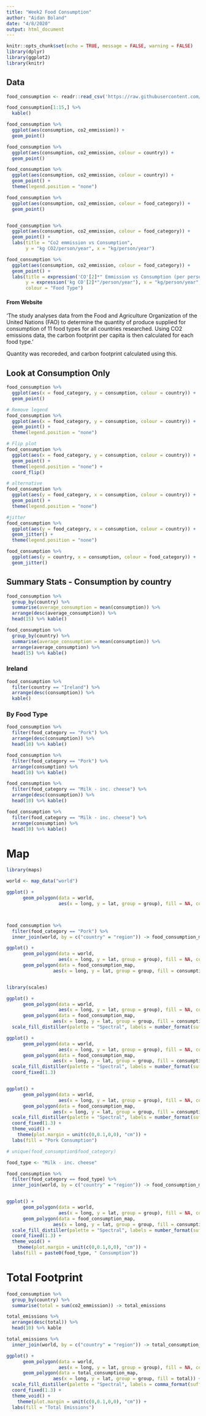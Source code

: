 ```yaml
---
title: "Week2 Food Consumption"
author: "Aidan Boland"
date: "4/8/2020"
output: html_document
---
```


```r
knitr::opts_chunk$set(echo = TRUE, message = FALSE, warning = FALSE)
library(dplyr)
library(ggplot2)
library(knitr)
```

## Data

```r
food_consumption <- readr::read_csv('https://raw.githubusercontent.com/rfordatascience/tidytuesday/master/data/2020/2020-02-18/food_consumption.csv')
```


```r
food_consumption[1:15,] %>%
  kable()
```



```r
food_consumption %>%
  ggplot(aes(consumption, co2_emmission)) +
  geom_point()

food_consumption %>%
  ggplot(aes(consumption, co2_emmission, colour = country)) +
  geom_point()

food_consumption %>%
  ggplot(aes(consumption, co2_emmission, colour = country)) +
  geom_point() +
  theme(legend.position = "none")
```


```r
food_consumption %>%
  ggplot(aes(consumption, co2_emmission, colour = food_category)) +
  geom_point()


food_consumption %>%
  ggplot(aes(consumption, co2_emmission, colour = food_category)) +
  geom_point() +
  labs(title = "Co2 emmission vs Consumption",
       y = "kg CO2/person/year", x = "kg/person/year")

food_consumption %>%
  ggplot(aes(consumption, co2_emmission, colour = food_category)) +
  geom_point() +
  labs(title = expression('CO'[2]*" Emmission vs Consumption (per person per year)"),
       y = expression('kg CO'[2]*"/person/year"), x = "kg/person/year",
       colour = "Food Type")
```

#### From Website

'The study analyses data from the Food and Agriculture Organization of the United Nations (FAO) to determine the quantity of produce supplied for consumption of 11 food types for all countries researched. Using CO2 emissions data, the carbon footprint per capita is then calculated for each food type.'

Quantity was recoreded, and carbon footprint calculated using this.


## Look at Consumption Only

```r
food_consumption %>%
  ggplot(aes(x = food_category, y = consumption, colour = country)) +
  geom_point() 

# Remove legend
food_consumption %>%
  ggplot(aes(x = food_category, y = consumption, colour = country)) +
  geom_point() +
  theme(legend.position = "none")

# Flip plot
food_consumption %>%
  ggplot(aes(x = food_category, y = consumption, colour = country)) +
  geom_point() +
  theme(legend.position = "none") +
  coord_flip()

# alternative
food_consumption %>%
  ggplot(aes(y = food_category, x = consumption, colour = country)) +
  geom_point() +
  theme(legend.position = "none")

#jitter
food_consumption %>%
  ggplot(aes(y = food_category, x = consumption, colour = country)) +
  geom_jitter() +
  theme(legend.position = "none")
```



```r
food_consumption %>%
  ggplot(aes(y = country, x = consumption, colour = food_category)) +
  geom_jitter()
```

## Summary Stats - Consumption by country

```r
food_consumption %>%
  group_by(country) %>%
  summarise(average_consumption = mean(consumption)) %>%
  arrange(desc(average_consumption)) %>%
  head(15) %>% kable()
```



```r
food_consumption %>%
  group_by(country) %>%
  summarise(average_consumption = mean(consumption)) %>%
  arrange(average_consumption) %>%
  head(15) %>% kable()
```


### Ireland

```r
food_consumption %>%
  filter(country == "Ireland") %>%
  arrange(desc(consumption)) %>%
  kable()
```


### By Food Type

```r
food_consumption %>%
  filter(food_category == "Pork") %>%
  arrange(desc(consumption)) %>%
  head(10) %>% kable()

food_consumption %>%
  filter(food_category == "Pork") %>%
  arrange(consumption) %>%
  head(10) %>% kable()
```


```r
food_consumption %>%
  filter(food_category == "Milk - inc. cheese") %>%
  arrange(desc(consumption)) %>%
  head(10) %>% kable()

food_consumption %>%
  filter(food_category == "Milk - inc. cheese") %>%
  arrange(consumption) %>%
  head(10) %>% kable()
```


# Map

```r
library(maps)

world <- map_data("world")

ggplot() + 
      geom_polygon(data = world, 
                   aes(x = long, y = lat, group = group), fill = NA, color = "black") 



food_consumption %>%
  filter(food_category == "Pork") %>%
  inner_join(world, by = c("country" = "region")) -> food_consumption_map

ggplot() + 
      geom_polygon(data = world, 
                   aes(x = long, y = lat, group = group), fill = NA, color = "black") + 
      geom_polygon(data = food_consumption_map, 
                 aes(x = long, y = lat, group = group, fill = consumption))


library(scales)

ggplot() + 
      geom_polygon(data = world, 
                   aes(x = long, y = lat, group = group), fill = NA, color = "black") + 
      geom_polygon(data = food_consumption_map, 
                 aes(x = long, y = lat, group = group, fill = consumption)) +
  scale_fill_distiller(palette = "Spectral", labels = number_format(suffix = " kg/person/year"))

ggplot() + 
      geom_polygon(data = world, 
                   aes(x = long, y = lat, group = group), fill = NA, color = "black") + 
      geom_polygon(data = food_consumption_map, 
                 aes(x = long, y = lat, group = group, fill = consumption)) +
  scale_fill_distiller(palette = "Spectral", labels = number_format(suffix = " kg/person/year")) +
  coord_fixed(1.3)


ggplot() + 
      geom_polygon(data = world, 
                   aes(x = long, y = lat, group = group), fill = NA, color = "black") + 
      geom_polygon(data = food_consumption_map, 
                 aes(x = long, y = lat, group = group, fill = consumption)) +
  scale_fill_distiller(palette = "Spectral", labels = number_format(suffix = " kg/person/year")) +
  coord_fixed(1.3) +
  theme_void() +
    theme(plot.margin = unit(c(0,0.1,0,0), "cm")) +
  labs(fill = "Pork Consumption")
```

```r
# unique(food_consumption$food_category)

food_type <- "Milk - inc. cheese"

food_consumption %>%
  filter(food_category == food_type) %>%
  inner_join(world, by = c("country" = "region")) -> food_consumption_map


ggplot() + 
      geom_polygon(data = world, 
                   aes(x = long, y = lat, group = group), fill = NA, color = "black") + 
      geom_polygon(data = food_consumption_map, 
                 aes(x = long, y = lat, group = group, fill = consumption)) +
  scale_fill_distiller(palette = "Spectral", labels = number_format(suffix = " kg/person/year")) +
  coord_fixed(1.3) +
  theme_void() +
    theme(plot.margin = unit(c(0,0.1,0,0), "cm")) +
  labs(fill = paste0(food_type, " Consumption"))
```



# Total Footprint


```r
food_consumption %>%
  group_by(country) %>%
  summarise(total = sum(co2_emmission)) -> total_emissions

total_emissions %>%
  arrange(desc(total)) %>%
  head(10) %>% kable
```



```r
total_emissions %>%
  inner_join(world, by = c("country" = "region")) -> total_consumption_map

ggplot() + 
      geom_polygon(data = world, 
                   aes(x = long, y = lat, group = group), fill = NA, color = "black") + 
      geom_polygon(data = total_consumption_map, 
                 aes(x = long, y = lat, group = group, fill = total)) +
  scale_fill_distiller(palette = "Spectral", labels = comma_format(suffix = " CO2 kg/person/year")) +
  coord_fixed(1.3) +
  theme_void() +
    theme(plot.margin = unit(c(0,0.1,0,0), "cm")) +
  labs(fill = "Total Emissions")
```









